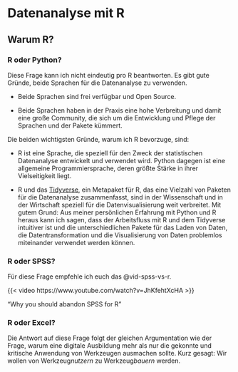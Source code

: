 # Datenanalyse mit R

## Warum R?

### R oder Python?

Diese Frage kann ich nicht eindeutig pro R beantworten. Es gibt gute Gründe, beide Sprachen für die Datenanalyse zu verwenden.

-   Beide Sprachen sind frei verfügbar und Open Source.

-   Beide Sprachen haben in der Praxis eine hohe Verbreitung und damit eine große Community, die sich um die Entwicklung und Pflege der Sprachen und der Pakete kümmert.

Die beiden wichtigsten Gründe, warum ich R bevorzuge, sind:

-   R ist eine Sprache, die speziell für den Zweck der statistischen Datenanalyse entwickelt und verwendet wird. Python dagegen ist eine allgemeine Programmiersprache, deren größte Stärke in ihrer Vielseitigkeit liegt.

-   R und das [Tidyverse](https://www.tidyverse.org/), ein Metapaket für R, das eine Vielzahl von Paketen für die Datenanalyse zusammenfasst, sind in der Wissenschaft und in der Wirtschaft speziell für die Datenvisualisierung weit verbreitet. Mit gutem Grund: Aus meiner persönlichen Erfahrung mit Python und R heraus kann ich sagen, dass der Arbeitsfluss mit R und dem Tidyverse intuitiver ist und die unterschiedlichen Pakete für das Laden von Daten, die Datentransformation und die Visualisierung von Daten problemlos miteinander verwendet werden können.

### R oder SPSS?

Für diese Frage empfehle ich euch das @vid-spss-vs-r.

::: {#vid-spss-vs-r}

{{< video https://www.youtube.com/watch?v=JhKfehtXcHA >}}

"Why you should abandon SPSS for R"

:::


### R oder Excel?

Die Antwort auf diese Frage folgt der gleichen Argumentation wie der Frage, warum eine digitale Ausbildung mehr als nur die gekonnte und kritische Anwendung von Werkzeugen ausmachen sollte. Kurz gesagt: Wir wollen von Werkzeug*nutzern* zu Werkzeug*bauern* werden.
